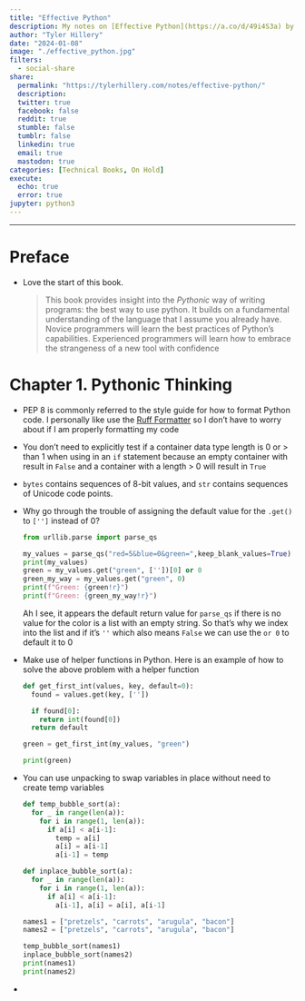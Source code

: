 ```yaml
---
title: "Effective Python"
description: My notes on [Effective Python](https://a.co/d/49i4S3a) by Brett Slatkin 
author: "Tyler Hillery"
date: "2024-01-08"
image: "./effective_python.jpg"
filters:
  - social-share
share:
  permalink: "https://tylerhillery.com/notes/effective-python/"
  description:
  twitter: true
  facebook: false
  reddit: true
  stumble: false
  tumblr: false
  linkedin: true
  email: true
  mastodon: true
categories: [Technical Books, On Hold]
execute:
  echo: true
  error: true
jupyter: python3
---
```


------------------------------------------------------------------------

# Preface

- Love the start of this book.

  > This book provides insight into the *Pythonic* way of writing programs: the best way to use python. It builds on a fundamental understanding of the language that I assume you already have. Novice programmers will learn the best practices of Python's capabilities. Experienced programmers will learn how to embrace the strangeness of a new tool with confidence
  
# Chapter 1. Pythonic Thinking

- PEP 8 is commonly referred to the style guide for how to format Python code. I personally like use the [Ruff Formatter](https://docs.astral.sh/ruff/formatter/) so I don't have to worry about if I am properly formatting my code

- You don't need to explicitly test if a container data type length is 0 or > than 1 when using in an `if` statement because an empty container with result in `False` and a container with a length > 0 will result in `True`

- `bytes` contains sequences of 8-bit values, and `str` contains sequences of Unicode code points.

- Why go through the trouble of assigning the default value for the `.get()` to `['']` instead of 0?

  ```python
  from urllib.parse import parse_qs 

  my_values = parse_qs("red=5&blue=0&green=",keep_blank_values=True)
  print(my_values)
  green = my_values.get("green", [''])[0] or 0
  green_my_way = my_values.get("green", 0)
  print(f"Green: {green!r}")
  print(f"Green: {green_my_way!r}")
  ```

  Ah I see, it appears the default return value for `parse_qs` if there is no value for the color is a list with an empty string. So that's why we index into the list and if it's `''` which also means `False` we can use the `or 0` to default it to 0 

- Make use of helper functions in Python. Here is an example of how to solve the above problem with a helper function

  ```python
  def get_first_int(values, key, default=0):
    found = values.get(key, [''])

    if found[0]:
      return int(found[0])
    return default
  
  green = get_first_int(my_values, "green")

  print(green)
  ```

- You can use unpacking to swap variables in place without need to create temp variables

  ```python
  def temp_bubble_sort(a):
    for _ in range(len(a)):
      for i in range(1, len(a)):
        if a[i] < a[i-1]:
          temp = a[i]
          a[i] = a[i-1]
          a[i-1] = temp
      
  def inplace_bubble_sort(a):
    for _ in range(len(a)):
      for i in range(1, len(a)):
        if a[i] < a[i-1]:
          a[i-1], a[i] = a[i], a[i-1] 

  names1 = ["pretzels", "carrots", "arugula", "bacon"]
  names2 = ["pretzels", "carrots", "arugula", "bacon"]

  temp_bubble_sort(names1)
  inplace_bubble_sort(names2)
  print(names1)
  print(names2)
  ```

- 